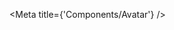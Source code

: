 
<Meta title={'Components/Avatar'} />

<ArgsTable of={Avatar} exclude={[...DEFAULT_ARGUMENT_STABLE_EXCLUSION]} />

<Canvas hidden>
    <Story
        name="default avatar"
        args={{
            size: DEFAULT_AVATAR_SIZE,
            userName: 'john.doe',
        }}
        argTypes={Utils.hideStyledComponentProperties({
            size: {
                options: AVATAR_SIZES,
                control: {
                    type: 'select',
                    labels: {
                        xs: 'x-small',
                        sm: 'small',
                        md: 'medium',
                        lg: 'large',
                        xl: 'x-large',
                        xxl: 'xx-large',
                    },
                },
            },
        })}
    >
        {(args) => <Avatar {...args} />}
    </Story>
</Canvas>
